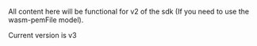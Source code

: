 All content here will be functional for v2 of the sdk (If you need to use the wasm-pemFile model).



Current version is v3

